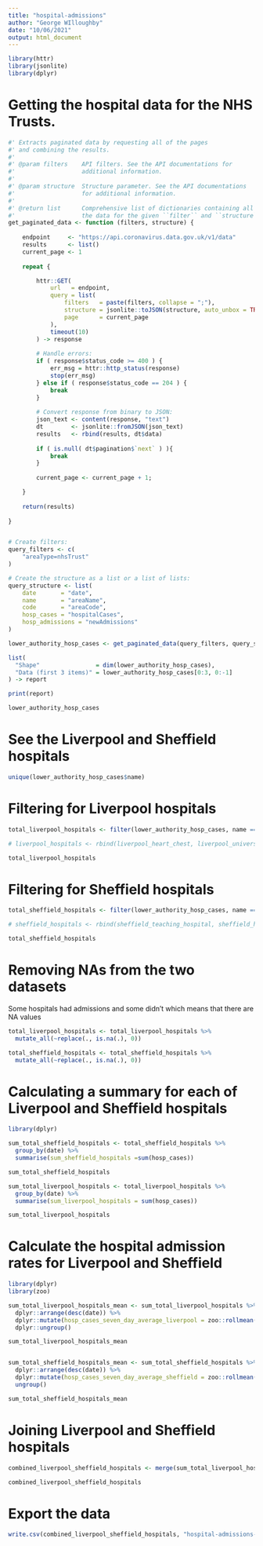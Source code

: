 ```yaml
---
title: "hospital-admissions"
author: "George WIlloughby"
date: "10/06/2021"
output: html_document
---
```


```r
library(httr)
library(jsonlite)
library(dplyr)
```

# Getting the hospital data for the NHS Trusts.

```r
#' Extracts paginated data by requesting all of the pages
#' and combining the results.
#'
#' @param filters    API filters. See the API documentations for 
#'                   additional information.
#'                   
#' @param structure  Structure parameter. See the API documentations 
#'                   for additional information.
#'                   
#' @return list      Comprehensive list of dictionaries containing all 
#'                   the data for the given ``filter`` and ``structure`.`
get_paginated_data <- function (filters, structure) {
  
    endpoint     <- "https://api.coronavirus.data.gov.uk/v1/data"
    results      <- list()
    current_page <- 1
    
    repeat {

        httr::GET(
            url   = endpoint,
            query = list(
                filters   = paste(filters, collapse = ";"),
                structure = jsonlite::toJSON(structure, auto_unbox = TRUE),
                page      = current_page
            ),
            timeout(10)
        ) -> response
        
        # Handle errors:
        if ( response$status_code >= 400 ) {
            err_msg = httr::http_status(response)
            stop(err_msg)
        } else if ( response$status_code == 204 ) {
            break
        }
        
        # Convert response from binary to JSON:
        json_text <- content(response, "text")
        dt        <- jsonlite::fromJSON(json_text)
        results   <- rbind(results, dt$data)
        
        if ( is.null( dt$pagination$`next` ) ){
            break
        }
        
        current_page <- current_page + 1;

    }
    
    return(results)
    
}


# Create filters:
query_filters <- c(
    "areaType=nhsTrust"
)

# Create the structure as a list or a list of lists:
query_structure <- list(
    date       = "date", 
    name       = "areaName", 
    code       = "areaCode", 
    hosp_cases = "hospitalCases",
    hosp_admissions = "newAdmissions"
)

lower_authority_hosp_cases <- get_paginated_data(query_filters, query_structure)

list(
  "Shape"                = dim(lower_authority_hosp_cases),
  "Data (first 3 items)" = lower_authority_hosp_cases[0:3, 0:-1]
) -> report

print(report)

lower_authority_hosp_cases
```

# See the Liverpool and Sheffield hospitals

```r
unique(lower_authority_hosp_cases$name)

```

# Filtering for Liverpool hospitals

```r
total_liverpool_hospitals <- filter(lower_authority_hosp_cases, name == "Liverpool Heart and Chest Hospital NHS Foundation Trust" | name == "Liverpool University Hospitals NHS Foundation Trust" | name == "Liverpool Women's NHS Foundation Trust")

# liverpool_hospitals <- rbind(liverpool_heart_chest, liverpool_university_hospitals, liverpool_womens_trust)

total_liverpool_hospitals

```


# Filtering for Sheffield hospitals

```r
total_sheffield_hospitals <- filter(lower_authority_hosp_cases, name == "Sheffield Teaching Hospitals NHS Foundation Trust" | name == "Sheffield Health and Social Care NHS Foundation Trust" |name == "Sheffield Children's NHS Foundation Trust")

# sheffield_hospitals <- rbind(sheffield_teaching_hospital, sheffield_health_social_care, sheffield_childrens_hospital)

total_sheffield_hospitals
```

# Removing NAs from the two datasets

Some hospitals had admissions and some didn't which means that there are NA values

```r
total_liverpool_hospitals <- total_liverpool_hospitals %>%
  mutate_all(~replace(., is.na(.), 0))

total_sheffield_hospitals <- total_sheffield_hospitals %>%
  mutate_all(~replace(., is.na(.), 0))
```



# Calculating a summary for each of Liverpool and Sheffield hospitals

```r
library(dplyr)

sum_total_sheffield_hospitals <- total_sheffield_hospitals %>%
  group_by(date) %>%
  summarise(sum_sheffield_hospitals =sum(hosp_cases))

sum_total_sheffield_hospitals

sum_total_liverpool_hospitals <- total_liverpool_hospitals %>%
  group_by(date) %>%
  summarise(sum_liverpool_hospitals = sum(hosp_cases))

sum_total_liverpool_hospitals
```


# Calculate the hospital admission rates for Liverpool and Sheffield

```r
library(dplyr)
library(zoo)

sum_total_liverpool_hospitals_mean <- sum_total_liverpool_hospitals %>%
  dplyr::arrange(desc(date)) %>%
  dplyr::mutate(hosp_cases_seven_day_average_liverpool = zoo::rollmean(sum_liverpool_hospitals, k = 7, align="left", fill = NA)) %>%
  dplyr::ungroup()

sum_total_liverpool_hospitals_mean


sum_total_sheffield_hospitals_mean <- sum_total_sheffield_hospitals %>%
  dplyr::arrange(desc(date)) %>%
  dplyr::mutate(hosp_cases_seven_day_average_sheffield = zoo::rollmean(sum_sheffield_hospitals, k = 7, align="left", fill = NA)) %>%
  ungroup()

sum_total_sheffield_hospitals_mean
```


# Joining Liverpool and Sheffield hospitals

```r
combined_liverpool_sheffield_hospitals <- merge(sum_total_liverpool_hospitals_mean, sum_total_sheffield_hospitals_mean, by ="date")

combined_liverpool_sheffield_hospitals
```

# Export the data

```r
write.csv(combined_liverpool_sheffield_hospitals, "hospital-admissions-liv-shef.csv") 
```






